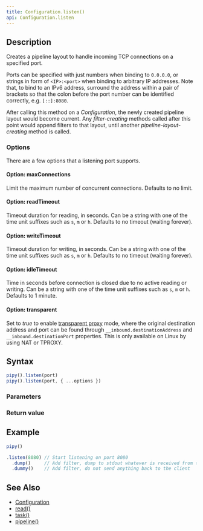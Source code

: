 ```yaml
---
title: Configuration.listen()
api: Configuration.listen
---
```


## Description

Creates a pipeline layout to handle incoming TCP connections on a specified port.

Ports can be specified with just numbers when binding to `0.0.0.0`, or strings in form of `<IP>:<port>` when binding to arbitrary IP addresses. Note that, to bind to an IPv6 address, surround the address within a pair of brackets so that the colon before the port number can be identified correctly, e.g. `[::]:8080`.

After calling this method on a _Configuration_, the newly created pipeline layout would become current. Any _filter-creating_ methods called after this point would append filters to that layout, until another _pipeline-layout-creating_ method is called.

### Options

There are a few options that a listening port supports.

#### Option: maxConnections

Limit the maximum number of concurrent connections. Defaults to no limit.

#### Option: readTimeout

Timeout duration for reading, in seconds. Can be a string with one of the time unit suffixes such as `s`, `m` or `h`. Defaults to no timeout (waiting forever).

#### Option: writeTimeout

Timeout duration for writing, in seconds. Can be a string with one of the time unit suffixes such as `s`, `m` or `h`. Defaults to no timeout (waiting forever).

#### Option: idleTimeout

Time in seconds before connection is closed due to no active reading or writing. Can be a string with one of the time unit suffixes such as `s`, `m` or `h`. Defaults to 1 minute.

#### Option: transparent

Set to _true_ to enable [transparent proxy](https://en.wikipedia.org/wiki/Proxy_server#Transparent_proxy) mode, where the original destination address and port can be found through `__inbound.destinationAddress` and `__inbound.destinationPort` properties. This is only available on Linux by using NAT or TPROXY.

## Syntax

``` js
pipy().listen(port)
pipy().listen(port, { ...options })
```

### Parameters

<Parameters/>

### Return value

<ReturnValue/>

## Example

``` js
pipy()

.listen(8080) // Start listening on port 8080
  .dump()     // Add filter, dump to stdout whatever is received from the port
  .dummy()    // Add filter, do not send anything back to the client
```

## See Also

* [Configuration](/reference/api/Configuration)
* [read()](/reference/api/Configuration/read)
* [task()](/reference/api/Configuration/task)
* [pipeline()](/reference/api/Configuration/pipeline)

